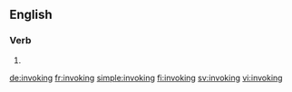 ==English==

===Verb===
{{head|en|present participle}}

# {{present participle of|invoke|lang=en}}

[[de:invoking]]
[[fr:invoking]]
[[simple:invoking]]
[[fi:invoking]]
[[sv:invoking]]
[[vi:invoking]]